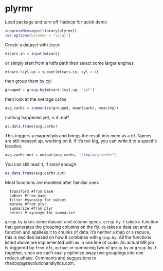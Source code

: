 plyrmr
=====

Load package and turn off Hadoop for quick demo
```r
suppressMessages(library(plyrmr))
rmr.options(backend = "local")
```

Create a dataset with `input`

```r
mtcars.in = input(mtcars)
```

or simply start from a hdfs path then select some larger engines

```r
mtcars.5cyl.up = subset(mtcars.in, cyl > 4)
```

then group them by cyl

```r
grouped = group.by(mtcars.5cyl.up, "cyl")
```

then look at the average carbs

```r
avg.carbs = summarize(grouped, mean(carb), mean(hp))
```

nothing happened yet, is it real?

```r
as.data.frame(avg.carbs)
```

This triggers a mapred job and brings the result into mem as a df. Names are still messed up, working on it. If it's too big, you can write it to a specific location.

```r
avg.carbs.out = output(avg.carbs, "/tmp/avg.carbs")
```

You can still read it, if small enough

```r
as.data.frame(avg.carbs.out)
```

Most functions are modeled after familiar ones

```
  transform #from base
  subset #from base
  filter #synonim for subset
  mutate #from plyr
  summarize #from plyr
  select # synonym for summarize
```

`group.by` takes some dataset and column specs. `group.by.f` takes a function that generates the grouping columns on the fly.
`do` takes a data set and a function and appliess it to chunks of data. It's neither a map or a reduce, this is decided based on 
how it combines with `group.by`. All the functions listed above are implemented with `do` in one line of code. An actual MR job 
is triggered by `from.dfs`, `output` or combining two of `group.by` or `group.by.f` together, since we can't easily optimize
away two groupings into one reduce phase. Comments and suggestions to rhadoop@revolutionanalytics.com.
